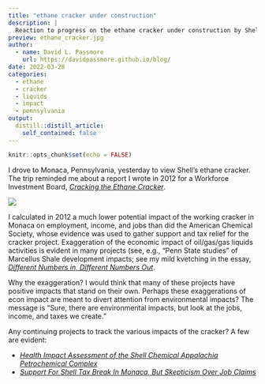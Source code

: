 ```yaml
---
title: "ethane cracker under construction"
description: |
  Reaction to progress on the ethane cracker under construction by Shell in Monaca, Pennsylvania
preview: ethane_cracker.jpg
author:
  - name: David L. Passmore
    url: https://davidpassmore.github.io/blog/
date: 2022-03-28
categories:
  - ethane
  - cracker
  - liquids
  - impact
  - pennsylvania
output:
  distill::distill_article:
    self_contained: false
---
```



```r
knitr::opts_chunk$set(echo = FALSE)
```

I drove to Monaca, Pennsylvania, yesterday to view Shell's ethane cracker. The trip reminded me about a report I wrote in 2012 for a Workforce Investment Board, [*Cracking the Ethane Cracker*](https://bit.ly/Cracker2012). 

![](ethane_cracker.jpg)

I calculated in 2012 a much lower potential impact of the working cracker in Monaca on employment, income, and jobs than did the American Chemical Society, whose evidence was used to gather support and tax relief for the cracker project. Exaggeration of the economic impact of oil/gas/gas liquids activities is evident in many projects (see, e.g., "Penn State studies" of Marcellus Shale development impacts; see my mild kvetching in the essay, [*Different Numbers in, Different Numbers Out*](https://bit.ly/MarcellusCrit).

Why the exaggeration? I would think that many of these projects have positive impacts that stand on their own. Perhaps these exaggerations of econ impact are meant to divert attention from environmental impacts? The message is "Sure, there are environmental impacts, but look at the jobs, income, and taxes we create."

Any continuing projects to track the various impacts of the cracker? A few are evident:

* [*Health Impact Assessment of the Shell Chemical Appalachia Petrochemical Complex*](https://www.pewtrusts.org/-/media/assets/2019/09/hia-reports/ethane-cracker-in-monaca-hia-report.pdf) \n
* [*Support For Shell Tax Break In Monaca, But Skepticism Over Job Claims*](https://stateimpact.npr.org/pennsylvania/2012/06/20/support-for-shell-tax-break-in-monaca-but-skepticism-over-job-claims/)



